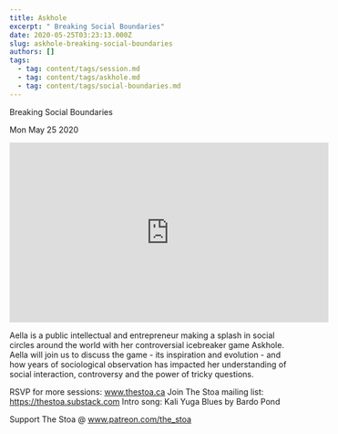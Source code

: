 ```yaml
---
title: Askhole
excerpt: " Breaking Social Boundaries"
date: 2020-05-25T03:23:13.000Z
slug: askhole-breaking-social-boundaries
authors: []
tags:
  - tag: content/tags/session.md
  - tag: content/tags/askhole.md
  - tag: content/tags/social-boundaries.md
---
```




 Breaking Social Boundaries

Mon May 25 2020

<iframe width="560" height="315" src="https://www.youtube.com/embed/y6zy9gXk700" title="Askhole: Breaking Social Boundaries w/ Aella" frameborder="0" allow="accelerometer; autoplay; clipboard-write; encrypted-media; gyroscope; picture-in-picture" allowfullscreen ></iframe>

Aella is a public intellectual and entrepreneur making a splash in social circles around the world with her controversial icebreaker game Askhole. Aella will join us to discuss the game - its inspiration and evolution - and how years of sociological observation has impacted her understanding of social interaction, controversy and the power of tricky questions.

RSVP for more sessions: www.thestoa.ca
Join The Stoa mailing list: https://thestoa.substack.com
Intro song: Kali Yuga Blues by Bardo Pond

Support The Stoa @ www.patreon.com/the_stoa



